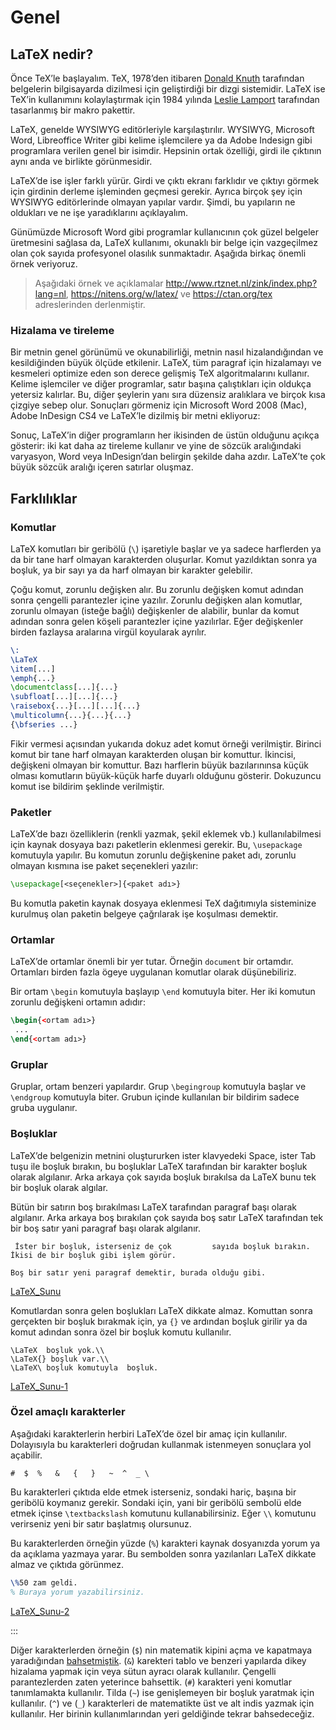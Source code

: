 \mainmatter

# Genel {#genel}


## LaTeX nedir?

Önce TeX'le başlayalım. TeX, 1978'den
itibaren [Donald Knuth](https://www-cs-faculty.stanford.edu/~knuth/) tarafından belgelerin bilgisayarda dizilmesi
için geliştirdiği bir dizgi sistemidir.
LaTeX ise TeX'in kullanımını kolaylaştırmak için 1984 yılında [Leslie
Lamport](http://www.lamport.org/) tarafından tasarlanmış bir makro pakettir.

LaTeX, genelde WYSIWYG editörleriyle karşılaştırılır. WYSIWYG, Microsoft
Word, Libreoffice Writer gibi kelime işlemcilere ya da Adobe Indesign
gibi programlara verilen genel bir isimdir. Hepsinin ortak özelliği,
girdi ile çıktının aynı anda ve birlikte görünmesidir.

LaTeX'de ise işler farklı yürür. Girdi ve çıktı ekranı farklıdır ve
çıktıyı görmek için girdinin derleme işleminden geçmesi gerekir. Ayrıca
birçok şey için WYSIWYG editörlerinde olmayan yapılar vardır. Şimdi, bu
yapıların ne oldukları ve ne işe yaradıklarını açıklayalım.



Günümüzde Microsoft Word gibi programlar kullanıcının çok güzel belgeler
üretmesini sağlasa da, LaTeX kullanımı, okunaklı bir belge için
vazgeçilmez olan çok sayıda profesyonel olasılık sunmaktadır. Aşağıda
birkaç önemli örnek veriyoruz.

> Aşağıdaki örnek ve açıklamalar
> [http://www.rtznet.nl/zink/index.php?lang=nl](http://www.rtznet.nl/zink/latex.php?lang=nl){rel="noreferrer noopener"
> target="_blank"},
> [https://nitens.org/w/latex/](https://nitens.org/w/latex/){rel="noreferrer noopener"
> target="_blank"} ve
> [https://ctan.org/tex](https://ctan.org/tex){rel="noreferrer noopener"
> target="_blank"} adreslerinden derlenmiştir.








### Hizalama ve tireleme

Bir metnin genel görünümü ve okunabilirliği, metnin nasıl
hizalandığından ve kesildiğinden büyük ölçüde etkilenir. LaTeX, tüm
paragraf için hizalamayı ve kesmeleri optimize eden son derece gelişmiş
TeX algoritmalarını kullanır. Kelime işlemciler ve diğer programlar,
satır başına çalıştıkları için oldukça yetersiz kalırlar. Bu, diğer
şeylerin yanı sıra düzensiz aralıklara ve birçok kısa çizgiye sebep
olur. Sonuçları görmeniz için Microsoft Word 2008 (Mac), Adobe InDesign
CS4 ve LaTeX'le dizilmiş bir metni ekliyoruz:



Sonuç, LaTeX'in diğer programların her ikisinden de üstün olduğunu
açıkça gösterir: iki kat daha az tireleme kullanır ve yine de sözcük
aralığındaki varyasyon, Word veya InDesign'dan belirgin şekilde daha
azdır. LaTeX'te çok büyük sözcük aralığı içeren satırlar oluşmaz.




## Farklılıklar

### Komutlar

LaTeX komutları bir geribölü (`\`) işaretiyle başlar ve ya sadece
harflerden ya da bir tane harf olmayan karakterden oluşurlar. Komut
yazıldıktan sonra ya boşluk, ya bir sayı ya da harf olmayan bir karakter
gelebilir.

Çoğu komut, zorunlu değişken alır. Bu zorunlu değişken komut adından
sonra çengelli parantezler içine yazılır. Zorunlu değişken alan
komutlar, zorunlu olmayan (isteğe bağlı) değişkenler de alabilir, bunlar
da komut adından sonra gelen köşeli parantezler içine yazılırlar. Eğer
değişkenler birden fazlaysa aralarına virgül koyularak ayrılır.


``` latex
\:
\LaTeX
\item[...]
\emph{...}
\documentclass[...]{...}
\subfloat[...][...]{...}
\raisebox{...}[...][...]{...}
\multicolumn{...}{...}{...}
{\bfseries ...}
```


Fikir vermesi açısından yukarıda dokuz adet komut örneği verilmiştir.
Birinci komut bir tane harf olmayan karakterden oluşan bir komuttur.
İkincisi, değişkeni olmayan bir komuttur. Bazı harflerin büyük
bazılarınınsa küçük olması komutların büyük-küçük harfe duyarlı olduğunu
gösterir. Dokuzuncu komut ise bildirim şeklinde verilmiştir.

### Paketler

LaTeX'de bazı özelliklerin (renkli yazmak, şekil eklemek vb.)
kullanılabilmesi için kaynak dosyaya bazı paketlerin eklenmesi gerekir.
Bu, `\usepackage` komutuyla yapılır. Bu komutun zorunlu değişkenine
paket adı, zorunlu olmayan kısmına ise paket seçenekleri yazılır:


``` latex
\usepackage[<seçenekler>]{<paket adı>}
```

Bu komutla paketin kaynak dosyaya eklenmesi TeX dağıtımıyla sisteminize
kurulmuş olan paketin belgeye çağrılarak işe koşulması demektir.

### Ortamlar

LaTeX'de ortamlar önemli bir yer tutar. Örneğin `document` bir ortamdır.
Ortamları birden fazla ögeye uygulanan komutlar olarak düşünebiliriz.

Bir ortam `\begin` komutuyla başlayıp `\end` komutuyla biter. Her iki
komutun zorunlu değişkeni ortamın adıdır:


``` latex
\begin{<ortam adı>}
 ...
\end{<ortam adı>}
```

### Gruplar

Gruplar, ortam benzeri yapılardır. Grup `\begingroup` komutuyla başlar
ve `\endgroup` komutuyla biter. Grubun içinde kullanılan bir bildirim
sadece gruba uygulanır.

### Boşluklar

LaTeX'de belgenizin metnini oluştururken ister klavyedeki Space, ister
Tab tuşu ile boşluk bırakın, bu boşluklar LaTeX tarafından bir karakter
boşluk olarak algılanır. Arka arkaya çok sayıda boşluk bırakılsa da
LaTeX bunu tek bir boşluk olarak algılar.

Bütün bir satırın boş bırakılması LaTeX tarafından paragraf başı olarak
algılanır. Arka arkaya boş bırakılan çok sayıda boş satır LaTeX
tarafından tek bir boş satır yani paragraf başı olarak algılanır.

::: wp-block-columns
::: {.wp-block-column .is-vertically-aligned-center}
::: {.wp-block-codemirror-blocks-code-block .code-block}
``` {.CodeMirror setting="{\"mode\":\"stex\",\"mime\":\"text/x-latex\",\"theme\":\"monokai\",\"lineNumbers\":false,\"styleActiveLine\":false,\"lineWrapping\":false,\"readOnly\":false,\"language\":\"LaTeX\",\"modeName\":\"stex\"}"}
 İster bir boşluk, isterseniz de çok         sayıda boşluk bırakın. 
İkisi de bir boşluk gibi işlem görür. 

Boş bir satır yeni paragraf demektir, burada olduğu gibi.
```
:::
:::

::: {.wp-block-column .is-vertically-aligned-center}
[LaTeX_Sunu\
](https://www.texdizgi.com/wp-content/uploads/2020/04/LaTeX_Sunu.pdf){.pdfemb-viewer
style="" data-width="max" data-height="max" toolbar="bottom"
toolbar-fixed="off"}
:::
:::

Komutlardan sonra gelen boşlukları LaTeX dikkate almaz. Komuttan sonra
gerçekten bir boşluk bırakmak için, ya `{}` ve ardından boşluk girilir
ya da komut adından sonra özel bir boşluk komutu kullanılır.

::: wp-block-columns
::: {.wp-block-column .is-vertically-aligned-center}
::: {.wp-block-codemirror-blocks-code-block .code-block}
``` {.CodeMirror setting="{\"mode\":\"stex\",\"mime\":\"text/x-latex\",\"theme\":\"monokai\",\"lineNumbers\":false,\"styleActiveLine\":false,\"lineWrapping\":false,\"readOnly\":false,\"language\":\"LaTeX\",\"modeName\":\"stex\"}"}
\LaTeX  boşluk yok.\\
\LaTeX{} boşluk var.\\
\LaTeX\ boşluk komutuyla  boşluk.
```
:::
:::

::: {.wp-block-column .is-vertically-aligned-center}
[LaTeX_Sunu-1\
](https://www.texdizgi.com/wp-content/uploads/2020/04/LaTeX_Sunu-1.pdf){.pdfemb-viewer
style="" data-width="max" data-height="max" toolbar="bottom"
toolbar-fixed="off"}
:::
:::

### Özel amaçlı karakterler

Aşağıdaki karakterlerin herbiri LaTeX'de özel bir amaç için kullanılır.
Dolayısıyla bu karakterleri doğrudan kullanmak istenmeyen sonuçlara yol
açabilir.

``` wp-block-code
#  $  %   &   {   }   ~  ^  _ \
```

Bu karakterleri çıktıda elde etmek isterseniz, sondaki hariç, başına bir
geribölü koymanız gerekir. Sondaki için, yani bir geribölü sembolü elde
etmek içinse `\textbackslash` komutunu kullanabilirsiniz. Eğer `\\`
komutunu verirseniz yeni bir satır başlatmış olursunuz.

Bu karakterlerden örneğin yüzde (`%`) karakteri kaynak dosyanızda yorum
ya da açıklama yazmaya yarar. Bu sembolden sonra yazılanları LaTeX
dikkate almaz ve çıktıda görünmez.


```latex
\%50 zam geldi. 
% Buraya yorum yazabilirsiniz.
```


::: {.wp-block-column .is-vertically-aligned-center}
[LaTeX_Sunu-2\
](https://www.texdizgi.com/wp-content/uploads/2020/04/LaTeX_Sunu-2.pdf){.pdfemb-viewer
style="" data-width="max" data-height="max" toolbar="bottom"
toolbar-fixed="off"}
:::
:::

Diğer karakterlerden örneğin (`$`) nin matematik kipini açma ve
kapatmaya yaradığından
[bahsetmiştik](https://www.texdizgi.com/latexde-matematiksel-ifadeleri-dizmek-1-giris/){rel="noreferrer noopener"
target="_blank"}. (`&`) karekteri tablo ve benzeri yapılarda dikey
hizalama yapmak için veya sütun ayracı olarak kullanılır. Çengelli
parantezlerden zaten yeterince bahsettik. (`#`) karakteri yeni komutlar
tanımlamakta kullanılır. Tilda (`~`) ise genişlemeyen bir boşluk
yaratmak için kullanılır. (`^`) ve (`_`) karakterleri de matematikte üst
ve alt indis yazmak için kullanılır. Her birinin kullanımlarından yeri
geldiğinde tekrar bahsedeceğiz.


